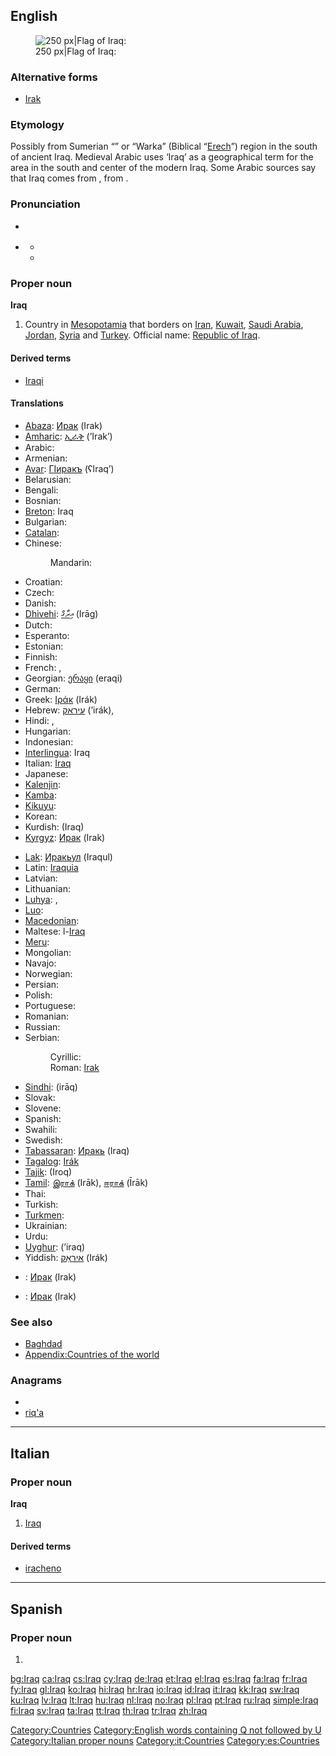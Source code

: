 {{wikipedia}}
{{also|İraq}}
==English==
[[Image:Flag of Iraq.svg|thumb|right|250 px|Flag of Iraq: {{Arab|[[الله أكبر]]}}]]
===Alternative forms===
* [[Irak]]

===Etymology===
Possibly from Sumerian “{{w|Uruk}}” or “Warka” (Biblical “[[Erech]]”) region in the south of ancient Iraq. Medieval Arabic uses ‘Iraq’ as a geographical term for the area in the south and center of the modern Iraq. Some Arabic sources say that Iraq comes from {{term|عريق||deep-rooted|tr={{IPAchar|ʕarí:q}}|lang=ar|sc=Arab}}, from {{term|عرق||root|tr={{IPAchar|ʕirq}}|lang=ar|sc=Arab}}.

===Pronunciation===
* {{a|UK}} {{IPA|/ɪˈɹɑːk/|/ɪˈɹak/}}
* {{a|US}} {{IPA|/ɪˈɹæk/|/aɪˈɹæk/}}
** {{rhymes|ɑːk}}
** {{rhymes|æk}}

===Proper noun===
'''Iraq'''

# Country in [[Mesopotamia]] that borders on [[Iran]], [[Kuwait]], [[Saudi Arabia]], [[Jordan]], [[Syria]] and [[Turkey]]. Official name: [[Republic of Iraq]].

====Derived terms====
* [[Iraqi]]

====Translations====
{{trans-top|country}}
* [[Abaza]]: [[Ирак]] (Irak)
* [[Amharic]]: [[ኢራቅ]] (’Irak’)
* Arabic: {{t-|ar|العراق|f|tr=al-3iraaq}}
* Armenian: {{t-|hy|Իրաք|tr=Irak'}}
* [[Avar]]: [[ГІиракъ]] (ʕIraqʼ)
* Belarusian: {{t-|be|Ірак|m|tr=Irak|xs=Belarusian}}
* Bengali: {{t-|bn|ইরাক}}
* Bosnian: {{t-|bs|Irak|m}}
* [[Breton]]: Iraq
* Bulgarian: {{t+|bg|Ирак|m|tr=Irák}}
* [[Catalan]]: {{t+|ca|Iraq|m}}
* Chinese:
*: Mandarin: {{t-|cmn|伊拉克|tr=Yīlàkè|sc=Hani}}
* Croatian: {{t+|hr|Irak|m|alt=Ìrāk}}
* Czech: {{t-|cs|Irák|m}}
* Danish: {{t-|da|Irak}}
* [[Dhivehi]]: [[އިރާގް]] (Irāg)
* Dutch: {{t+|nl|Irak}}
* Esperanto: {{t-|eo|Irako|xs=Esperanto}}
* Estonian: {{t+|et|Iraak}}
* Finnish: {{t+|fi|Irak}}
* French: {{t+|fr|Iraq|m}}, {{t+|fr|Irak|m}}
* Georgian: [[ერაყი]] (eraqi)
* German: {{t+|de|Irak|m}}
* Greek: [[Ιράκ]] (Irák) {{n}}
* Hebrew: [[עיראק]] (’irák), {{t-|he|עיראק|tr=’irák}}
* Hindi: {{t-|hi|इराक़|tr=Irāq|xs=Hindi}}, {{t-|hi|इराक़|tr=Irāq|xs=Hindi}}
* Hungarian: {{t+|hu|Irak}}
* Indonesian: {{t-|id|Irak|xs=Indonesian}}
* [[Interlingua]]: Iraq
* Italian: [[Iraq#Itaian|Iraq]] {{m}}
* Japanese: {{t-|ja|イラク|tr=Iraku}}
* [[Kalenjin]]: {{tø|kln|Irak}}
* [[Kamba]]: {{tø|kam|Iraki}}
* [[Kikuyu]]: {{tø|ki|Irak}}
* Korean: {{t+|ko|이라크|tr=Irakeu|sc=Hang}}
* Kurdish: {{fa-Arab|[[عێراق]]}} (Iraq)
* [[Kyrgyz]]: [[Ирак]] (Irak)
{{trans-mid}}
* [[Lak]]: [[Иракьул]] (Iraqul)
* Latin: [[Iraquia]] {{f}}
* Latvian: {{t-|lv|Irāka|xs=Latvian}}
* Lithuanian: {{t+|lt|Irakas|xs=Lithuanian}}
* [[Luhya]]: {{tø|luy|Irak}}, {{tø|luy|Irak}}
* [[Luo]]: {{tø|luo|Irak}}
* [[Macedonian]]: {{t+|mk|Ирак|m|tr=Írak}}
* Maltese: l-[[Iraq]]
* [[Meru]]: {{tø|mer|Iraki}}
* Mongolian: {{t-|mn|Ирак|tr=Irak|sc=Cyrl|xs=Mongolian}}
* Navajo: {{tø|nv|Iiwááʼ}}
* Norwegian: {{t+|no|Irak}}
* Persian: {{t-|fa|عراق|tr=irāq|xs=Persian}}
* Polish: {{t+|pl|Irak|m}}
* Portuguese: {{t+|pt|Iraque}}
* Romanian: {{t-|ro|Irak|n}}
* Russian: {{t+|ru|Ирак|m|tr=Irák}}
* Serbian:
*: Cyrillic: {{t|sr|Ирак|m}}
*: Roman: [[Irak#Serbian|Irak]] {{m}}
* [[Sindhi]]: {{sd-Arab|[[عراق]]}} (irāq)
* Slovak: {{t-|sk|Irák}}
* Slovene: {{t+|sl|Irak}}
* Spanish: {{t+|es|Irak|m}}
* Swahili: {{t+|sw|Iraki|xs=Swahili}}
* Swedish: {{t+|sv|Irak}}
* [[Tabassaran]]: [[Иракь]] (Iraq)
* [[Tagalog]]: [[Irák]]
* [[Tajik]]: {{Cyrl|[[Ироқ]]}} (Iroq)
* [[Tamil]]: [[இராக்]] (Irāk), [[ஈராக்]] (Īrāk)
* Thai: {{t|th|อิรัก|tr=ì-rák}}
* Turkish: {{t+|tr|Irak}}
* [[Turkmen]]: {{t|tk|Yrak}}
* Ukrainian: {{t+|uk|Ірак|m|tr=Irák|xs=Ukrainian}}
* Urdu: {{t-|ur|عراق|tr=Irāq|xs=Urdu}}
* [[Uyghur]]: {{ug-Arab|[[ﺋﯩﺮﺍﻕ]]}} (’iraq)
* Yiddish: [[איראַק]] (Irák)
{{trans-bottom}}

{{checktrans-top}}
* {{ttbc|atv}}: [[Ирак]] (Irak)
* {{ttbc|alt}}: [[Ирак]] (Irak)
{{trans-bottom}}

===See also===
* [[Baghdad]]
* [[Appendix:Countries of the world]]

===Anagrams===
* {{alphagram|aiqr}}
* [[riq'a#English|riq'a]]

[[Category:Countries]]
[[Category:English words containing Q not followed by U]]

----

==Italian==
{{wikipedia|lang=it}}

===Proper noun===
'''Iraq''' {{m}}

# [[Iraq#English|Iraq]]

====Derived terms====
* [[iracheno]]

[[Category:Italian proper nouns]]
[[Category:it:Countries]]

----

==Spanish==

===Proper noun===
{{es-proper noun}}

# {{alternative spelling of|[[Irak]]|lang=es}}
<!--in the RAE spelling reform of 2010, Iraq is deprecated and the official spelling is Irak-->

[[Category:es:Countries]]

[[bg:Iraq]]
[[ca:Iraq]]
[[cs:Iraq]]
[[cy:Iraq]]
[[de:Iraq]]
[[et:Iraq]]
[[el:Iraq]]
[[es:Iraq]]
[[fa:Iraq]]
[[fr:Iraq]]
[[fy:Iraq]]
[[gl:Iraq]]
[[ko:Iraq]]
[[hi:Iraq]]
[[hr:Iraq]]
[[io:Iraq]]
[[id:Iraq]]
[[it:Iraq]]
[[kk:Iraq]]
[[sw:Iraq]]
[[ku:Iraq]]
[[lv:Iraq]]
[[lt:Iraq]]
[[hu:Iraq]]
[[nl:Iraq]]
[[no:Iraq]]
[[pl:Iraq]]
[[pt:Iraq]]
[[ru:Iraq]]
[[simple:Iraq]]
[[fi:Iraq]]
[[sv:Iraq]]
[[ta:Iraq]]
[[tt:Iraq]]
[[th:Iraq]]
[[tr:Iraq]]
[[zh:Iraq]]